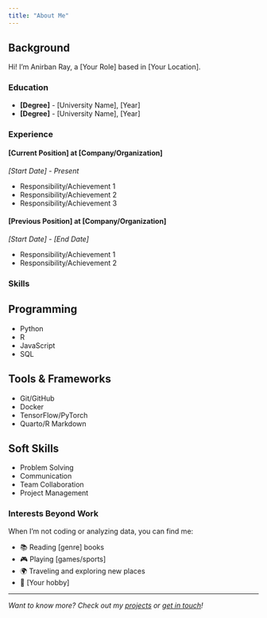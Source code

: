 ```yaml
---
title: "About Me"
---
```


## Background

Hi! I'm Anirban Ray, a [Your Role] based in [Your Location].

### Education

- **[Degree]** - [University Name], [Year]
- **[Degree]** - [University Name], [Year]

### Experience

#### [Current Position] at [Company/Organization]
*[Start Date] - Present*

- Responsibility/Achievement 1
- Responsibility/Achievement 2
- Responsibility/Achievement 3

#### [Previous Position] at [Company/Organization]
*[Start Date] - [End Date]*

- Responsibility/Achievement 1
- Responsibility/Achievement 2

### Skills

::: {.panel-tabset}

## Programming
- Python
- R
- JavaScript
- SQL

## Tools & Frameworks
- Git/GitHub
- Docker
- TensorFlow/PyTorch
- Quarto/R Markdown

## Soft Skills
- Problem Solving
- Communication
- Team Collaboration
- Project Management

:::

### Interests Beyond Work

When I'm not coding or analyzing data, you can find me:

- 📚 Reading [genre] books
- 🎮 Playing [games/sports]
- 🌍 Traveling and exploring new places
- 🎨 [Your hobby]

---

*Want to know more? Check out my [projects](projects.qmd) or [get in touch](contact.qmd)!*
